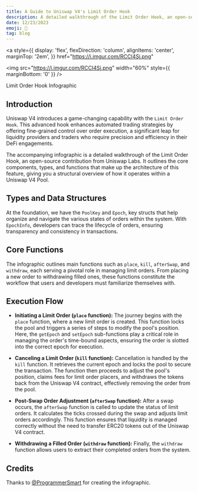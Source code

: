 ```yaml
---
title: A Guide to Uniswap V4's Limit Order Hook
description: A detailed walkthrough of the Limit Order Hook, an open-source contribution from Uniswap Labs.
date: 12/23/2023
emoji: 🔁
tag: blog
---
```


<a
  style={{
    display: 'flex',
    flexDirection: 'column',
    alignItems: 'center',
    marginTop: '2em',
  }}
  href="https://i.imgur.com/RCCI4Sj.png"
>
  <img
    src="https://i.imgur.com/RCCI4Sj.png"
    width="60%"
    style={{ marginBottom: '0' }}
  />
<p style={{ fontSize: '1rem', marginTop: '0' }}>
    Limit Order Hook Infographic
  </p>
</a>

## Introduction
Uniswap V4 introduces a game-changing capability with the `Limit Order Hook`. This advanced hook enhances automated trading strategies by offering fine-grained control over order execution, a significant leap for liquidity providers and traders who require precision and efficiency in their DeFi engagements.

The accompanying infographic is a detailed walkthrough of the Limit Order Hook, an open-source contribution from Uniswap Labs. It outlines the core components, types, and functions that make up the architecture of this feature, giving you a structural overview of how it operates within a Uniswap V4 Pool.

## Types and Data Structures
At the foundation, we have the `PoolKey` and `Epoch`, key structs that help organize and navigate the various states of orders within the system. With `EpochInfo`, developers can trace the lifecycle of orders, ensuring transparency and consistency in transactions.

##  Core Functions
The infographic outlines main functions such as `place`, `kill`, `afterSwap`, and `withdraw`, each serving a pivotal role in managing limit orders. From placing a new order to withdrawing filled ones, these functions constitute the workflow that users and developers must familiarize themselves with.

## Execution Flow
- **Initiating a Limit Order (`place` function):** The journey begins with the `place` function, where a new limit order is created. This function locks the pool and triggers a series of steps to modify the pool's position. Here, the `getEpoch` and `setEpoch` sub-functions play a critical role in managing the order's time-bound aspects, ensuring the order is slotted into the correct epoch for execution.

- **Canceling a Limit Order (`kill` function):** Cancellation is handled by the `kill` function. It retrieves the current epoch and locks the pool to secure the transaction. The function then proceeds to adjust the pool's position, claims fees for limit order placers, and withdraws the tokens back from the Uniswap V4 contract, effectively removing the order from the pool.

- **Post-Swap Order Adjustment (`afterSwap` function):** After a swap occurs, the `afterSwap` function is called to update the status of limit orders. It calculates the ticks crossed during the swap and adjusts limit orders accordingly. This function ensures that liquidity is managed correctly without the need to transfer ERC20 tokens out of the Uniswap V4 contract.

- **Withdrawing a Filled Order (`withdraw` function):** Finally, the `withdraw` function allows users to extract their completed orders from the system.
  
## Credits
Thanks to [@ProgrammerSmart](https://twitter.com/ProgrammerSmart) for creating the infographic.
